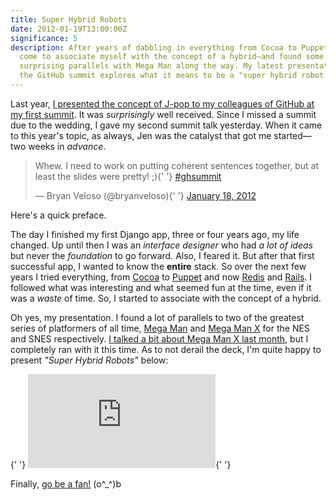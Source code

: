 ```yaml
---
title: Super Hybrid Robots
date: 2012-01-19T13:00:00Z
significance: 5
description: After years of dabbling in everything from Cocoa to Puppet, I've
  come to associate myself with the concept of a hybrid—and found some
  surprising parallels with Mega Man along the way. My latest presentation at
  the GitHub summit explores what it means to be a "super hybrid robot."
---
```


Last year, [I presented the concept of J-pop to my colleagues of GitHub at my first summit][1]. It was _surprisingly_ well received. Since I missed a summit due to the wedding, I gave my second summit talk yesterday. When it came to this year's topic, as always, Jen was the catalyst that got me started—two weeks in _advance_.

<blockquote class="twitter-tweet">
  <p>
    Whew. I need to work on putting coherent sentences together, but at least the slides were pretty! ;){' '}
    <a href="https://twitter.com/search/%2523ghsummit">#ghsummit</a>
  </p>
  &mdash; Bryan Veloso (@bryanveloso){' '}
  <a href="https://twitter.com/bryanveloso/status/159751779964301312" data-datetime="2012-01-18T21:39:27+00:00">
    January 18, 2012
  </a>
</blockquote>
<script src="//platform.twitter.com/widgets.js" charset="utf-8"></script>

Here's a quick preface.

The day I finished my first Django app, three or four years ago, my life changed. Up until then I was an _interface designer_ who had _a lot of ideas_ but never the _foundation_ to go forward. Also, I feared it. But after that first successful app, I wanted to know the **entire** stack. So over the next few years I tried everything, from [Cocoa][2] to [Puppet][3] and now [Redis][4] and [Rails][5]. I followed what was interesting and what seemed fun at the time, even if it was a _waste_ of time. So, I started to associate with the concept of a hybrid.

Oh yes, my presentation. I found a lot of parallels to two of the greatest series of platformers of all time, [Mega Man][6] and [Mega Man X][7] for the NES and SNES respectively. [I talked a bit about Mega Man X last month][8], but I completely ran with it this time. As to not derail the deck, I'm quite happy to present _"Super Hybrid Robots"_ below:

<div class="embed-container">
  {' '}
  <iframe
    src="https://player.vimeo.com/video/35558445?byline=0&amp;portrait=0"
    frameborder="0"
    webkitAllowFullScreen="webkitAllowFullScreen"
    mozallowfullscreen="mozallowfullscreen"
    allowFullScreen="allowFullScreen"
  ></iframe>{' '}
</div>

<div class="speakerdeck-container">
  <script src="https://speakerdeck.com/embed/4f187c6bac94e8008c00e33b.js"> </script>
</div>

Finally, [go be a fan!][9] (o^\_^)b

[1]: http://avalonstar.com/legacy/blog/2011/feb/14/music-morning-musume/
[2]: http://developer.apple.com/technologies/mac/cocoa.html
[3]: http://puppetlabs.com/
[4]: http://redis.io/
[5]: http://rubyonrails.org/
[6]: http://en.wikipedia.org/wiki/Mega_Man
[7]: http://en.wikipedia.org/wiki/Mega_Man_X
[8]: http://avalonstar.com/journal/2011/dec/22/spoon-feeding/
[9]: http://speakerdeck.com/u/bryan/p/super-hybrid-robots
